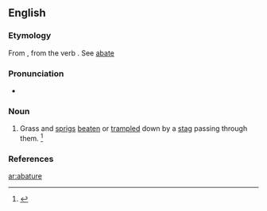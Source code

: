 ==English==
{{tea room|m=January|y=2016}}

===Etymology===
From {{etyl|fro|en}} {{m|fro|abateure}}, from the verb {{m|fro|abatre||to knock down, to destroy}}. See [[abate]]

===Pronunciation===
* {{a|GenAm}} {{IPA|/ˈæb.ə.tjʊɹ/|lang=en}}

===Noun===
{{en-noun}}

# {{label|en|usually|in the plural}} Grass and [[sprigs]] [[beaten]] or [[trampled]] down by a [[stag]] passing through them. {{defdate|Late 16<sup>th</sup> century.}}<ref>{{R:SOED5|page=2}}</ref>

===References===
<references></references>

[[ar:abature]]